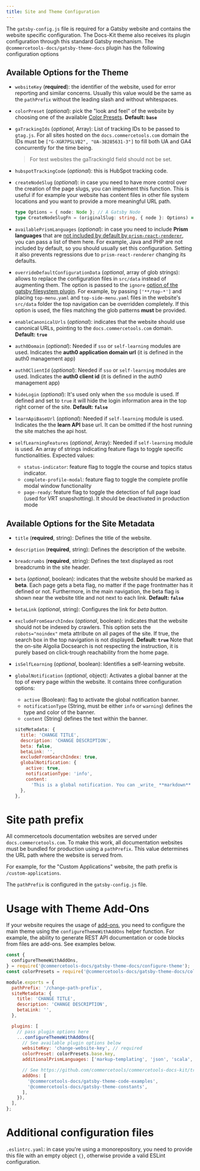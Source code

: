 ```yaml
---
title: Site and Theme Configuration
---
```


The `gatsby-config.js` file is required for a Gatsby website and contains the website specific configuration.
The Docs-Kit theme also receives its plugin configuration through this standard Gatsby mechanism. The `@commercetools-docs/gatsby-theme-docs` plugin has the following configuration options

## Available Options for the Theme

- `websiteKey` (**required**): the identifier of the website, used for error reporting and similar concerns. Usually this value would be the same as the `pathPrefix` without the leading slash and without whitespaces.

- `colorPreset` (_optional_): pick the "look and feel" of the website by choosing one of the available [Color Presets](./extensions#using-theme-color-presets). **Default: `base`**

- `gaTrackingIds` (_optional_, Array): List of tracking IDs to be passed to `gtag.js`.
  For all sites hosted on the `docs.commercetools.com` domain the IDs must be `["G-XGR7PSLVB2", "UA-38285631-3"]` to fill both UA and GA4 concurrently for the time being.

  > For test websites the gaTrackingId field should not be set.

- `hubspotTrackingCode` (_optional_): this is HubSpot tracking code.

- `createNodeSlug` (_optional_): in case you need to have more control over the creation of the page slugs, you can implement this function. This is useful if for example your website has content files in other file system locations and you want to provide a more meaningful URL path.

  ```ts
  type Options = { node: Node }; // A Gatsby Node
  type CreateNodeSlugFn = (originalSlug: string, { node }: Options) => string;
  ```

- `availablePrismLanguages` (_optional_): in case you need to include **Prism languages** that are [not included by default by `prism-react-renderer`](https://github.com/FormidableLabs/prism-react-renderer/blob/master/src/vendor/prism/includeLangs.js), you can pass a list of them here. For example, Java and PHP are not included by default, so you should usually set this configuration. Setting it also prevents regressions due to `prism-react-renderer` changing its defaults.

- `overrideDefaultConfigurationData` (_optional_, array of glob strings): allows to replace the configuration files in `src/data` instead of augmenting them. The option is passed to the `ignore` [option of the gatsby filesystem plugin](https://www.gatsbyjs.org/packages/gatsby-source-filesystem/#options). For example, by passing `['**/top-*']` and placing `top-menu.yaml` and `top-side-menu.yaml` files in the website's `src/data` folder the top navigation can be overridden completely. If this option is used, the files matching the glob patterns **must** be provided.

- `enableCanonicalUrls` (_optional_): indicates that the website should use canonical URLs, pointing to the `docs.commercetools.com` domain. **Default: `true`**

- `auth0Domain` (_optional_): Needed if `sso` or `self-learning` modules are used. Indicates the **auth0 application domain url** (it is defined in the auth0 management app)

- `auth0ClientId` (_optional_): Needed if `sso` or `self-learning` modules are used. Indicates the **auth0 client id** (it is defined in the auth0 management app)

- `hideLogin` (_optional_): It's used only when the `sso` module is used. If defined and set to `true` it will hide the login information area in the top right corner of the site. **Default: `false`**

- `learnApiBaseUrl` (_optional_): Needed if `self-learning` module is used. Indicates the the **learn API** base url. It can be omitted if the host running the site matches the api host.

- `selfLearningFeatures` (_optional_, Array): Needed if `self-learning` module is used. An array of strings indicating feature flags to toggle specific functionalities. Expected values:
  - `status-indicator`: feature flag to toggle the course and topics status indicator.
  - `complete-profile-modal`: feature flag to toggle the complete profile modal window functionality
  - `page-ready`: feature flag to toggle the detection of full page load (used for VRT snapshotting). It should be deactivated in production mode

## Available Options for the Site Metadata

- `title` (**required**, string): Defines the title of the website.
- `description` (**required**, string): Defines the description of the website.
- `breadcrumbs` (**required**, string): Defines the text displayed as root breadcrumb in the site header.
- `beta` (_optional_, boolean): indicates that the website should be marked as **beta**. Each page gets a beta flag, no matter if the page frontmatter has it defined or not. Furthermore, in the main navigation, the beta flag is shown near the website title and not next to each link. **Default: `false`**
- `betaLink` (_optional_, string): Configures the link for _beta button_.
- `excludeFromSearchIndex` (_optional_, boolean): indicates that the website should not be indexed by crawlers. This option sets the `robots="noindex"` meta attribute on all pages of the site. If true, the search box in the top navigation is not displayed. **Default: `true`** Note that the on-site Algolia Docsearch is not respecting the instruction, it is purely based on click-trough reachability from the home page.
- `isSelfLearning` (_optional_, boolean): Identifies a self-learning website.
- `globalNotification` (_optional_, object): Activates a global banner at the top of every page within the website. It contains three configuration options:

  - `active` (Boolean): flag to activate the global notification banner.
  - `notificationType` (String, must be either `info` or `warning`) defines the type and color of the banner.
  - `content` (String) defines the text within the banner.

  ```js
  siteMetadata: {
    title: 'CHANGE TITLE',
    description: 'CHANGE DESCRIPTION',
    beta: false,
    betaLink: '',
    excludeFromSearchIndex: true,
    globalNotification: {
      active: true,
      notificationType: 'info',
      content:
        'This is a global notification. You can _write_ **markdown** here!',
    },
  },
  ```

# Site path prefix

All commercetools documentation websites are served under `docs.commercetools.com`. To make this work, all documentation websites must be bundled for production using a `pathPrefix`. This value determines the URL path where the website is served from.

For example, for the "Custom Applications" website, the path prefix is `/custom-applications`.

The `pathPrefix` is configured in the `gatsby-config.js` file.

# Usage with Theme Add-Ons

If your website requires the usage of [add-ons](/configuration/extensions#using-theme-with-add-ons), you need to configure the main theme using the `configureThemeWithAddOns` helper function.
For example, the ability to generate REST API documentation or code blocks from files are add-ons.
See examples below.

```js
const {
  configureThemeWithAddOns,
} = require('@commercetools-docs/gatsby-theme-docs/configure-theme');
const colorPresets = require('@commercetools-docs/gatsby-theme-docs/color-presets');

module.exports = {
  pathPrefix: '/change-path-prefix',
  siteMetadata: {
    title: 'CHANGE TITLE',
    description: 'CHANGE DESCRIPTION',
    betaLink: '',
  },

  plugins: [
    // pass plugin options here
    ...configureThemeWithAddOns({
      // See available plugin options below
      websiteKey: 'change-website-key', // required
      colorPreset: colorPresets.base.key,
      additionalPrismLanguages: ['markup-templating', 'json', 'scala', 'csharp'],

      // See https://github.com/commercetools/commercetools-docs-kit/tree/master/packages/gatsby-theme-docs#using-theme-with-add-ons
      addOns: [
        '@commercetools-docs/gatsby-theme-code-examples',
        '@commercetools-docs/gatsby-theme-constants',
      ],
    }),
  ],
};
```

# Additional configuration files

`.eslintrc.yaml`: in case you're using a monorepository, you need to provide this file with an empty object `{}`, otherwise provide a valid ESLint configuration.

